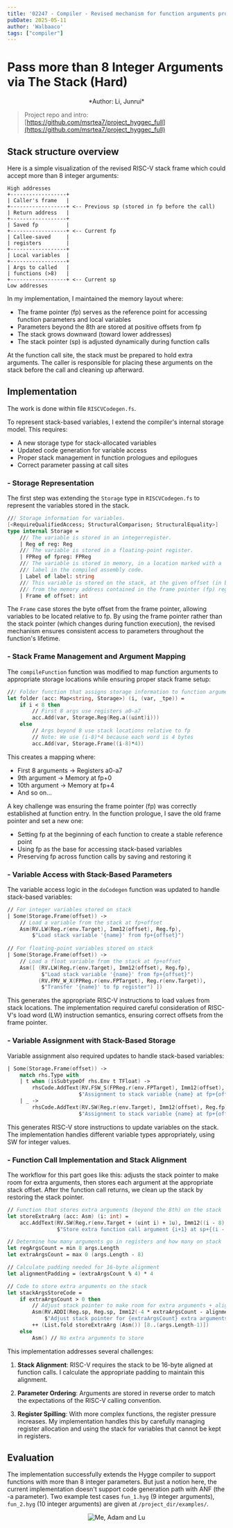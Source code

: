 ```yaml
---
title: '02247 - Compiler - Revised mechanism for function arguments processing'
pubDate: 2025-05-11
author: 'Walbaaco'
tags: ["compiler"]
---
```





# **Pass more than 8 Integer Arguments via The Stack (Hard)**

<div style="text-align: center;">
*Author: Li, Junrui*
</div>

> Project repo and intro: [https://github.com/msrtea7/project_hyggec_full](https://github.com/msrtea7/project_hyggec_full)

## **Stack structure overview**

Here is a simple visualization of the revised RISC-V stack frame which could accept more than 8 integer arguments:

```
High addresses
+------------------+
| Caller's frame   |
+------------------+ <-- Previous sp (stored in fp before the call)
| Return address   |
+------------------+
| Saved fp         |
+------------------+ <-- Current fp
| Callee-saved     |
| registers        |
+------------------+
| Local variables  |
+------------------+
| Args to called   |
| functions (>8)   |
+------------------+ <-- Current sp
Low addresses
```

In my implementation, I maintained the memory layout where:
- The frame pointer (fp) serves as the reference point for accessing function parameters and local variables
- Parameters beyond the 8th are stored at positive offsets from fp
- The stack grows downward (toward lower addresses)
- The stack pointer (sp) is adjusted dynamically during function calls

At the function call site, the stack must be prepared to hold extra arguments. The caller is responsible for placing these arguments on the stack before the call and cleaning up afterward.

## **Implementation**

The work is done within file `RISCVCodegen.fs`.

To represent stack-based variables, I extend the compiler's internal storage model. This requires:
- A new storage type for stack-allocated variables
- Updated code generation for variable access
- Proper stack management in function prologues and epilogues
- Correct parameter passing at call sites

### **- Storage Representation**

The first step was extending the `Storage` type in `RISCVCodegen.fs` to represent the variables stored in the stack.

```fsharp
/// Storage information for variables.
[<RequireQualifiedAccess; StructuralComparison; StructuralEquality>]
type internal Storage =
    /// The variable is stored in an integerregister.
    | Reg of reg: Reg
    /// The variable is stored in a floating-point register.
    | FPReg of fpreg: FPReg
    /// The variable is stored in memory, in a location marked with a
    /// label in the compiled assembly code.
    | Label of label: string
    /// This variable is stored on the stack, at the given offset (in bytes)
    /// from the memory address contained in the frame pointer (fp) register.
    | Frame of offset: int
```

The `Frame` case stores the byte offset from the frame pointer, allowing variables to be located relative to fp. By using the frame pointer rather than the stack pointer (which changes during function execution), the revised mechanism ensures consistent access to parameters throughout the function's lifetime.

### **- Stack Frame Management and Argument Mapping**

The `compileFunction` function was modified to map function arguments to appropriate storage locations while ensuring proper stack frame setup:

```fsharp
/// Folder function that assigns storage information to function arguments
let folder (acc: Map<string, Storage>) (i, (var, _tpe)) =
    if i < 8 then
        // First 8 args use registers a0-a7
        acc.Add(var, Storage.Reg(Reg.a((uint)i)))
    else
        // Args beyond 8 use stack locations relative to fp
        // Note: We use (i-8)*4 because each word is 4 bytes
        acc.Add(var, Storage.Frame((i-8)*4))
```

This creates a mapping where:
- First 8 arguments → Registers a0-a7
- 9th argument → Memory at fp+0
- 10th argument → Memory at fp+4
- And so on...

A key challenge was ensuring the frame pointer (fp) was correctly established at function entry. In the function prologue, I save the old frame pointer and set a new one:

- Setting fp at the beginning of each function to create a stable reference point
- Using fp as the base for accessing stack-based variables
- Preserving fp across function calls by saving and restoring it

### **- Variable Access with Stack-Based Parameters**

The variable access logic in the `doCodegen` function was updated to handle stack-based variables:

```fsharp
// For integer variables stored on stack
| Some(Storage.Frame(offset)) ->
    // Load a variable from the stack at fp+offset
    Asm(RV.LW(Reg.r(env.Target), Imm12(offset), Reg.fp),
        $"Load stack variable '{name}' from fp+{offset}")
        
// For floating-point variables stored on stack
| Some(Storage.Frame(offset)) ->
    // Load a float variable from the stack at fp+offset
    Asm([ (RV.LW(Reg.r(env.Target), Imm12(offset), Reg.fp),
           $"Load stack variable '{name}' from fp+{offset}")
          (RV.FMV_W_X(FPReg.r(env.FPTarget), Reg.r(env.Target)),
           $"Transfer '{name}' to fp register") ])
```

This generates the appropriate RISC-V instructions to load values from stack locations. The implementation required careful consideration of RISC-V's load word (LW) instruction semantics, ensuring correct offsets from the frame pointer.

### **- Variable Assignment with Stack-Based Storage**

Variable assignment also required updates to handle stack-based variables:

```fsharp
| Some(Storage.Frame(offset)) ->
    match rhs.Type with
    | t when (isSubtypeOf rhs.Env t TFloat) ->
        rhsCode.AddText(RV.FSW_S(FPReg.r(env.FPTarget), Imm12(offset), Reg.fp),
                       $"Assignment to stack variable {name} at fp+{offset}")
    | _ ->
        rhsCode.AddText(RV.SW(Reg.r(env.Target), Imm12(offset), Reg.fp),
                       $"Assignment to stack variable {name} at fp+{offset}")
```

This generates RISC-V store instructions to update variables on the stack. The implementation handles different variable types appropriately, using SW for integer values.

### **- Function Call Implementation and Stack Alignment**

The workflow for this part goes like this: adjusts the stack pointer to make room for extra arguments, then stores each argument at the appropriate stack offset. After the function call returns, we clean up the stack by restoring the stack pointer.

```fsharp
// Function that stores extra arguments (beyond the 8th) on the stack
let storeExtraArg (acc: Asm) (i: int) =
    acc.AddText(RV.SW(Reg.r(env.Target + (uint i) + 1u), Imm12((i - 8) * 4), Reg.sp),
                $"Store extra function call argument {i+1} at sp+{(i - 8) * 4}")

// Determine how many arguments go in registers and how many on stack
let regArgsCount = min 8 args.Length
let extraArgsCount = max 0 (args.Length - 8)

// Calculate padding needed for 16-byte alignment
let alignmentPadding = (extraArgsCount % 4) * 4

// Code to store extra arguments on the stack
let stackArgsStoreCode = 
    if extraArgsCount > 0 then
        // Adjust stack pointer to make room for extra arguments + alignment
        Asm(RV.ADDI(Reg.sp, Reg.sp, Imm12(-4 * extraArgsCount - alignmentPadding)),
            $"Adjust stack pointer for {extraArgsCount} extra arguments with alignment")
        ++ (List.fold storeExtraArg (Asm()) [8..(args.Length-1)])
    else
        Asm() // No extra arguments to store
```

This implementation addresses several challenges:

1. **Stack Alignment**: RISC-V requires the stack to be 16-byte aligned at function calls. I calculate the appropriate padding to maintain this alignment.

2. **Parameter Ordering**: Arguments are stored in reverse order to match the expectations of the RISC-V calling convention.

3. **Register Spilling**: With more complex functions, the register pressure increases. My implementation handles this by carefully managing register allocation and using the stack for variables that cannot be kept in registers.

## **Evaluation**

The implementation successfully extends the Hygge compiler to support functions with more than 8 integer parameters. But just a notion here, the current implementation doesn't support code generation path with ANF (the -a parameter). Two example test cases `fun_1.hyg` (9 integer arguments), `fun_2.hyg` (10 integer arguments) are given at `/project_dir/examples/`.

<div style="text-align: center;">
    <Image src={res} alt="Me, Adam and Lu" class="single_img" />
</div>